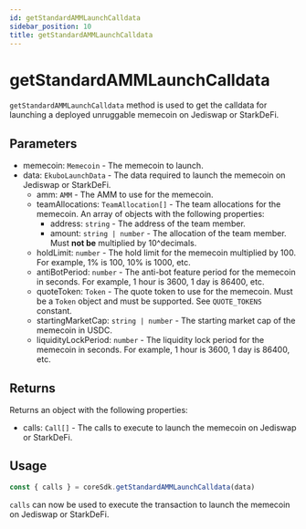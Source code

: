 ---
id: getStandardAMMLaunchCalldata
sidebar_position: 10
title: getStandardAMMLaunchCalldata
---

# getStandardAMMLaunchCalldata

`getStandardAMMLaunchCalldata` method is used to get the calldata for launching a deployed unruggable memecoin on Jediswap or StarkDeFi.

## Parameters

- memecoin: `Memecoin` - The memecoin to launch.
- data: `EkuboLaunchData` - The data required to launch the memecoin on Jediswap or StarkDeFi.
  - amm: `AMM` - The AMM to use for the memecoin.
  - teamAllocations: `TeamAllocation[]` - The team allocations for the memecoin. An array of objects with the following properties:
    - address: `string` - The address of the team member.
    - amount: `string | number` - The allocation of the team member. Must **not be** multiplied by 10^decimals.
  - holdLimit: `number` - The hold limit for the memecoin multiplied by 100. For example, 1% is 100, 10% is 1000, etc.
  - antiBotPeriod: `number` - The anti-bot feature period for the memecoin in seconds. For example, 1 hour is 3600, 1 day is 86400, etc.
  - quoteToken: `Token` - The quote token to use for the memecoin. Must be a `Token` object and must be supported. See `QUOTE_TOKENS` constant.
  - startingMarketCap: `string | number` - The starting market cap of the memecoin in USDC.
  - liquidityLockPeriod: `number` - The liquidity lock period for the memecoin in seconds. For example, 1 hour is 3600, 1 day is 86400, etc.

## Returns

Returns an object with the following properties:

- calls: `Call[]` - The calls to execute to launch the memecoin on Jediswap or StarkDeFi.

## Usage

```ts
const { calls } = coreSdk.getStandardAMMLaunchCalldata(data)
```

`calls` can now be used to execute the transaction to launch the memecoin on Jediswap or StarkDeFi.
